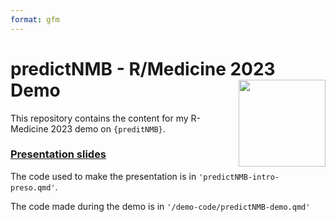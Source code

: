 ```yaml
---
format: gfm
---
```


# predictNMB - R/Medicine 2023 Demo <a href='https://docs.ropensci.org/predictNMB/'><img src="www/predictNMB/logo.png" align="right" height="139"/></a>

This repository contains the content for my R-Medicine 2023 demo on `{preditNMB}`.

### [Presentation slides](https://rwparsons.github.io/rmed2023-predictNMB)

The code used to make the presentation is in `'predictNMB-intro-preso.qmd'`.

The code made during the demo is in `'/demo-code/predictNMB-demo.qmd'`

